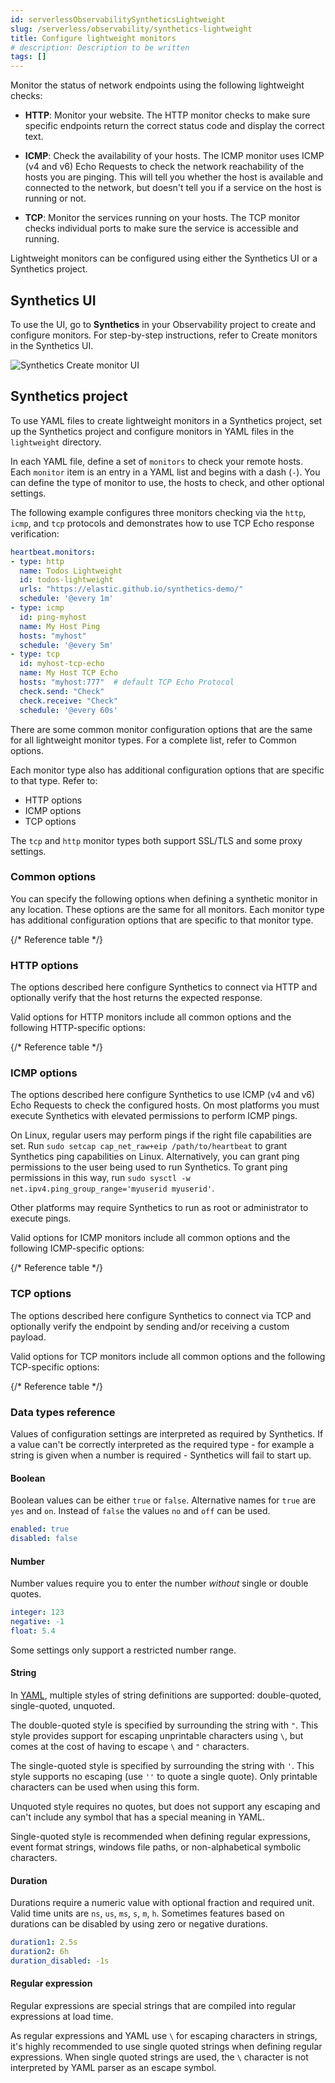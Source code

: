 ```yaml
---
id: serverlessObservabilitySyntheticsLightweight
slug: /serverless/observability/synthetics-lightweight
title: Configure lightweight monitors
# description: Description to be written
tags: []
---
```


<p><DocBadge template="technical preview" /></p>


<div id="synthetics-lightweight"></div>

Monitor the status of network endpoints using the following lightweight checks:

* **HTTP**: Monitor your website. The HTTP monitor checks to make sure specific endpoints return the correct
    status code and display the correct text.

* **ICMP**: Check the availability of your hosts. The ICMP monitor uses ICMP (v4 and v6) Echo
    Requests to check the network reachability of the hosts you are pinging. This will tell you whether the
    host is available and connected to the network, but doesn't tell you if a service on the host is running or
    not.

* **TCP**: Monitor the services running on your hosts. The TCP monitor checks individual ports
    to make sure the service is accessible and running.

Lightweight monitors can be configured using either the <DocLink id="serverlessObservabilitySyntheticsLightweight" section="synthetics-ui">Synthetics UI</DocLink>
or a <DocLink id="serverlessObservabilitySyntheticsLightweight" section="synthetics-project">Synthetics project</DocLink>.

<div id="synthetics-lightweight-ui"></div>

## Synthetics UI

To use the UI, go to **Synthetics** in your Observability project to create and configure monitors.
For step-by-step instructions, refer to <DocLink id="serverlessObservabilitySyntheticsGetStartedUi">Create monitors in the Synthetics UI</DocLink>.

![Synthetics Create monitor UI](../images/synthetics-get-started-ui-lightweight.png)

## Synthetics project

To use YAML files to create lightweight monitors in a Synthetics project, <DocLink id="serverlessObservabilitySyntheticsGetStartedProject">set up the Synthetics project</DocLink>
and configure monitors in YAML files in the `lightweight` directory.

In each YAML file, define a set of `monitors` to check your remote hosts.
Each `monitor` item is an entry in a YAML list and begins with a dash (`-`).
You can define the type of monitor to use, the hosts to check, and other
optional settings.

The following example configures three monitors checking via the `http`, `icmp`, and `tcp`
protocols and demonstrates how to use TCP Echo response verification:

```yaml
heartbeat.monitors:
- type: http
  name: Todos Lightweight
  id: todos-lightweight
  urls: "https://elastic.github.io/synthetics-demo/"
  schedule: '@every 1m'
- type: icmp
  id: ping-myhost
  name: My Host Ping
  hosts: "myhost"
  schedule: '@every 5m'
- type: tcp
  id: myhost-tcp-echo
  name: My Host TCP Echo
  hosts: "myhost:777"  # default TCP Echo Protocol
  check.send: "Check"
  check.receive: "Check"
  schedule: '@every 60s'
```

<div id="synthetics-monitor-options"></div>

There are some common monitor configuration options that are the same for all lightweight monitor types.
For a complete list, refer to <DocLink id="serverlessObservabilitySyntheticsLightweight" section="common-options">Common options</DocLink>.

Each monitor type also has additional configuration options that are specific to that type.
Refer to:

* <DocLink id="serverlessObservabilitySyntheticsLightweight" section="http-options">HTTP options</DocLink>
* <DocLink id="serverlessObservabilitySyntheticsLightweight" section="icmp-options">ICMP options</DocLink>
* <DocLink id="serverlessObservabilitySyntheticsLightweight" section="tcp-options">TCP options</DocLink>

The `tcp` and `http` monitor types both support SSL/TLS and some proxy settings.

<div id="synthetics-lightweight-common-options"></div>

### Common options

You can specify the following options when defining a synthetic monitor in any location.
These options are the same for all monitors. Each monitor type has additional configuration
options that are specific to that monitor type.

{/* Reference table */}
<LightweightConfigCommon />

<div id="synthetics-lightweight-http"></div>

### HTTP options

The options described here configure Synthetics to connect via HTTP and
optionally verify that the host returns the expected response.

Valid options for HTTP monitors include <DocLink id="serverlessObservabilitySyntheticsLightweight" section="common-options">all common options</DocLink>
and the following HTTP-specific options:

{/* Reference table */}
<LightweightConfigHttp />

<div id="synthetics-lightweight-icmp"></div>

### ICMP options

The options described here configure Synthetics to use ICMP (v4 and v6) Echo
Requests to check the configured hosts. On most platforms you must execute
Synthetics with elevated permissions to perform ICMP pings.

On Linux, regular users may perform pings if the right file capabilities are set. Run
`sudo setcap cap_net_raw+eip /path/to/heartbeat` to  grant Synthetics ping capabilities on Linux.
Alternatively, you can grant ping permissions to the user being used to run Synthetics.
To grant ping permissions in this way, run `sudo sysctl -w net.ipv4.ping_group_range='myuserid myuserid'`.

Other platforms may require Synthetics to run as root or administrator to execute pings.

Valid options for ICMP monitors include <DocLink id="serverlessObservabilitySyntheticsLightweight" section="common-options">all common options</DocLink>
and the following ICMP-specific options:

{/* Reference table */}
<LightweightConfigIcmp />

<div id="synthetics-lightweight-tcp"></div>

### TCP options

The options described here configure Synthetics to connect via TCP and
optionally verify the endpoint by sending and/or receiving a custom payload.

Valid options for TCP monitors include <DocLink id="serverlessObservabilitySyntheticsLightweight" section="common-options">all common options</DocLink>
and the following TCP-specific options:

{/* Reference table */}
<LightweightConfigTcp />

<div id="synthetics-lightweight-data-types"></div>

### Data types reference

Values of configuration settings are interpreted as required by Synthetics.
If a value can't be correctly interpreted as the required type - for example a
string is given when a number is required - Synthetics will fail to start up.

<div id="synthetics-lightweight-data-bool"></div>

#### Boolean

Boolean values can be either `true` or `false`. Alternative names for `true` are
`yes` and `on`. Instead of `false` the values `no` and `off` can be used.

```yaml
enabled: true
disabled: false
```

<div id="synthetics-lightweight-data-numbers"></div>

#### Number

Number values require you to enter the number _without_ single or
double quotes.

```yaml
integer: 123
negative: -1
float: 5.4
```

<DocCallOut title="Note">
Some settings only support a restricted number range.
</DocCallOut>

<div id="synthetics-lightweight-data-string"></div>

#### String

In [YAML](http://www.yaml.org), multiple styles of string definitions are supported:
double-quoted, single-quoted, unquoted.

The double-quoted style is specified by surrounding the string with `"`. This
style provides support for escaping unprintable characters using `\`, but comes
at the cost of having to escape `\` and `"` characters.

The single-quoted style is specified by surrounding the string with `'`. This
style supports no escaping (use `''` to quote a single quote). Only printable
characters can be used when using this form.

Unquoted style requires no quotes, but does not support any escaping and can't
include any symbol that has a special meaning in YAML.

<DocCallOut title="Note">
Single-quoted style is recommended when defining regular expressions,
event format strings, windows file paths, or non-alphabetical symbolic characters.
</DocCallOut>

<div id="synthetics-lightweight-data-duration"></div>

#### Duration

Durations require a numeric value with optional fraction and required unit.
Valid time units are `ns`, `us`, `ms`, `s`, `m`, `h`. Sometimes features based
on durations can be disabled by using zero or negative durations.

```yaml
duration1: 2.5s
duration2: 6h
duration_disabled: -1s
```

<div id="synthetics-lightweight-data-regex"></div>

#### Regular expression

Regular expressions are special strings that are compiled into regular
expressions at load time.

As regular expressions and YAML use `\` for escaping
characters in strings, it's highly recommended to use single quoted strings when
defining regular expressions. When single quoted strings are used, the `\` character
is not interpreted by YAML parser as an escape symbol.
